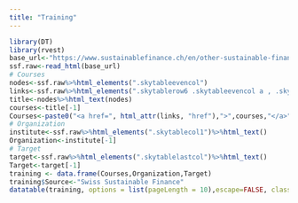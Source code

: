 ```yaml
---
title: "Training"
---
```


```r
library(DT)
library(rvest)
base_url<-"https://www.sustainablefinance.ch/en/other-sustainable-finance-programmes-_content---1--1084.html"
ssf.raw<-read_html(base_url)
# Courses
nodes<-ssf.raw%>%html_elements(".skytableevencol")
links<-ssf.raw%>%html_elements(".skytablerow6 .skytableevencol a , .skytablerow4 .skytableevencol a , .skytablerow2 .skytableevencol a , .skytablerow8 .skytableevencol a , .skytableoddrow .skytableevencol a , .skytableevencol a+ a")
title<-nodes%>%html_text(nodes)
courses<-title[-1]
Courses<-paste0("<a href=", html_attr(links, "href"),">",courses,"</a>")
# Organization
institute<-ssf.raw%>%html_elements(".skytablecol1")%>%html_text()
Organization<-institute[-1]
# Target
target<-ssf.raw%>%html_elements(".skytablelastcol")%>%html_text()
Target<-target[-1]
training <- data.frame(Courses,Organization,Target)
training$Source<-"Swiss Sustainable Finance"
datatable(training, options = list(pageLength = 10),escape=FALSE, class = 'cell-border stripe')
```
